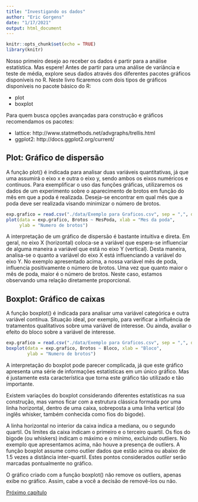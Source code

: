```yaml
---
title: "Investigando os dados"
author: "Eric Gorgens"
date: "1/17/2021"
output: html_document
---
```


```r
knitr::opts_chunk$set(echo = TRUE)
library(knitr)
```

Nosso primeiro desejo ao receber os dados é partir para a análise estatística. Mas espere! Antes de partir para uma análise de variância e teste de média, explore seus dados através dos diferentes pacotes gráficos disponíveis no R. Neste livro ficaremos com dois tipos de gráficos disponíveis no pacote básico do R:

- plot
- boxplot

Para quem busca opções avançadas para construção e gráficos recomendamos os pacotes:

- lattice: http://www.statmethods.net/advgraphs/trellis.html
- ggplot2: http://docs.ggplot2.org/current/

## Plot: Gráfico de dispersão

A função plot() é indicada para analisar duas variáveis quantitativas, já que uma assumirá o eixo x e outra o eixo y, sendo ambos os eixos numéricos e contínuos. Para exemplificar o uso das funções gráficas, utilizaremos os dados de um experimento sobre o aparecimento de brotos em função do mês em que a poda é realizada. Deseja-se encontrar em qual mês que a poda deve ser realizada visando minimizar o número de  brotos.

```r
exp.grafico = read.csv("./data/Exemplo para Graficos.csv", sep = ",", dec = ".")
plot(data = exp.grafico, Brotos ~ MesPoda, xlab = "Mes da poda", 
     ylab = "Numero de brotos")
```


A interpretação de um gráfico de dispersão é bastante intuitiva e direta. Em geral, no eixo X (horizontal) coloca-se a variável que espera-se influenciar de alguma maneira a variável que está no eixo Y (vertical). Desta maneira, analisa-se o quanto a variável do eixo X está influenciando a variável do eixo Y. No exemplo apresentado acima, a nossa variável mês de poda, influencia positivamente o número de brotos. Uma vez que quanto maior o mês de poda, maior é o número de brotos. Neste caso, estamos observando uma relação diretamente proporcional.

## Boxplot: Gráfico de caixas

A função boxplot() é indicada para analisar uma variável categórica e outra variável contínua. Situação ideal, por exemplo, para verificar a  influência de tratamentos qualitativos sobre uma variável de interesse. Ou ainda, avaliar o efeito do bloco sobre a variável de interesse.

```r
exp.grafico = read.csv("./data/Exemplo para Graficos.csv", sep = ",", dec = ".")
boxplot(data = exp.grafico, Brotos ~ Bloco, xlab = "Bloco", 
        ylab = "Numero de brotos")
```


A interpretação do boxplot pode parecer complicada, já que este gráfico apresenta uma série de informações estatísticas em um único gráfico. Mas é justamente esta característica que torna este gráfico tão utilizado e tão importante.

Existem variações do boxplot considerando diferentes estatísticas na sua construção, mas vamos ficar com a estrutura clássica formada por uma linha horizontal, dentro de uma caixa, sobreposta a uma linha vertical (do inglês whisker, também conhecida como fios do bigode).

A linha horizontal no interior da caixa indica a mediana, ou o segundo quartil. Os limites da caixa indicam o primeiro e o terceiro quartil. Os fios do bigode (ou whiskers) indicam o máximo e o mínimo, excluindo outliers. No exemplo que apresentamos acima, não houve a presença de outliers. A função boxplot assume como outlier dados que estão acima ou abaixo de 1.5 vezes a distância inter-quartil. Estes pontos considerados *outlier* serão marcadas pontualmente no gráfico.

O gráfico criado com a função boxplot() não remove os outliers, apenas exibe no gráfico. Assim, cabe a você a decisão de removê-los ou não.

[Próximo capítulo](https://htmlpreview.github.io/?https://github.com/Gorgens/compR/blob/master/020_experimental/05-dic.html)